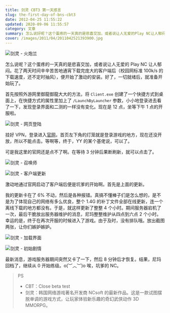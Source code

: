 ```yaml
---
title: 剑灵 CBT3 第一天感言
slug: the-first-day-of-bns-cbt3
date: 2012-04-25 11:55:22
updated: 2020-09-06 11:55:57
category: 文章
summary: 怎么说好呢？这个蛋疼的一天真的是悲喜交加，或者说让人无爱的Play NC让人郁闷。
cover: /images/2011/04/2011042521393900.jpg
---
```


![剑灵 - 火炮兰](/images/2011/04/2011042521293200.jpg)

<MusicPlayer netease={28844152} />

怎么说呢？这个蛋疼的一天真的是悲喜交加，或者说让人无爱的 Play NC 让人郁闷。花了两天时间辛辛苦苦地通宵下载完庞大的客户端后（校园网标准 100k/s 的下载速度，还不定时抽风），便开始了激动的安装。好了，一切就绪后，就准备开始玩了。

首先按照外游网里御龍御龍大大的方法，将 `Client.exe` 创建了一个快捷方式到桌面上，在快捷方式的属性里加上了 `/LaunchByLauncher` 参数，小小地登录进去看了一下，发现登录界面和二测的一样没有变化。现在是 12 点，坐等下午 1 点的开服啦。

![剑灵 - 网页登陆](/images/2011/04/2011042521290100.jpg)

挂好 VPN，登录进入[官网](http://bns.plaync.co.kr)，首页左下角的灯笼就是登录游戏的地方，现在还没开放，所以不能点击。等啊等，终于，YY 的某个基佬说，可以了。

可是我这里的官网还是点不了啊。在等待 3 分钟后果断刷新，就可以点击了。

![剑灵 - 召唤师](/images/2011/04/2011042521292600.jpg)

![剑灵 - 客户端更新](/images/2011/04/2011042521302200.jpg)

激动地通过官网启动了客户端后便是坑爹的开始啊。首先是上面的更新。

我的更新卡在了 6% 不动，然后是各种报错。真搞不懂棒子们是怎么想的，是不是为了体现自己的网络有多么优良，整个 1.4G 的补丁文件全部在线更新，连一个离线下载的地方都没有。于是，就这样更新了整整 4 个小时。期间服务器宕机了一次，最后干脆放出服务器维护的消息，尼玛整整维护从四点到六点 2 个小时。幸运的是，终于在再次开服的时候进入了游戏。由于及时，没有排队哦。放出截图两张，让你们嫉妒嫉妒。

![剑灵 - 加载界面](/images/2011/04/2011042521302700.jpg)

![剑灵 - 初始剧情](/images/2011/04/2011042521351900.jpg)

最新消息，游戏服务器期间突然又卡了一下，然后 8 分钟后才恢复。结果，尼玛回档了，继续从 0 开始练级。o(︶︿︶)o 唉，坑爹的 NC。

> PS
>
> - CBT：Close beta test
> - 剑灵：韩国网络游戏著名开发商 NCsoft 的最新作品。这是一款试图摆脱单调的游戏方式，让玩家体验新乐趣的奇幻武侠动作 3D MMORPG。
